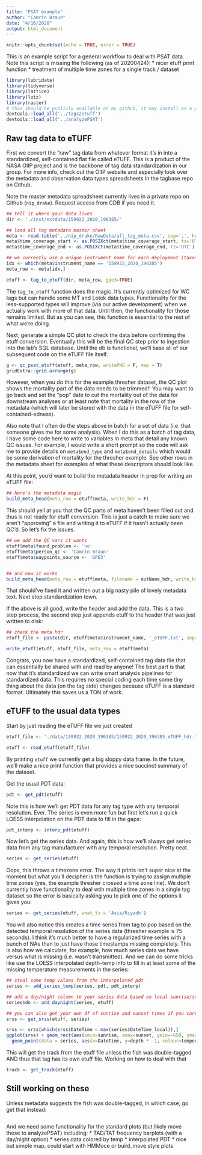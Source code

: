 ```yaml
---
title: "PSAT example"
author: "Camrin Braun"
date: "4/16/2020"
output: html_document
---
```


```r
knitr::opts_chunk$set(echo = TRUE, error = TRUE)
```

This is an example script for a general workflow to deal with PSAT data. Note this script is missing the following (as of 20200424):
  * nicer etuff print function
  * treatment of multiple time zones for a single track / dataset

```r
library(lubridate)
library(tidyverse)
library(lattice)
library(lutz)
library(raster)
# this should be publicly available on my github, it may install as a package but can definitely just load_all
devtools::load_all('../tags2etuff') 
devtools::load_all('../analyzePSAT')
```

## Raw tag data to eTUFF
First we convert the "raw" tag data from whatever format it's in into a standardized, self-contained flat file called eTUFF. This is a product of the NASA OIIP project and is the backbone of tag data standardization in our group. For more info, check out the OIIP website and especially look over the metadata and observation data types spreadsheets in the tagbase repo on Github.

Note the master metadata spreadsheet currently lives in a private repo on Github (`nip_drake`). Request access from CDB if you need it.

```r

## tell it where your data lives
dir <- './inst/extdata/159922_2020_196385/'

## load all tag metadata master sheet
meta <- read.table('../nip_drake/RawData/all_tag_meta.csv', sep=',', header=T, blank.lines.skip = F, skip=0, stringsAsFactors = F)
meta$time_coverage_start <- as.POSIXct(meta$time_coverage_start, tz='UTC')
meta$time_coverage_end <- as.POSIXct(meta$time_coverage_end, tz='UTC')

## we currently use a unique instrument name for each deployment (taxonserialnumber_deploymentyear_tagPTT)
idx <- which(meta$instrument_name == '159922_2020_196385')
meta_row <- meta[idx,]

etuff <- tag_to_etuff(dir, meta_row, gpe3=TRUE)

```

The `tag_to_etuff` function does the magic. It's currently optimized for WC tags but can handle some MT and Lotek data types. Functionality for the less-supported types will improve (via our active development) when we actually work with more of that data. Until then, the functionality for those remains limited. But as you can see, this function is essential to the rest of what we're doing.


Next, generate a simple QC plot to check the data before confirming the etuff conversion. Eventually this will be the final QC step prior to ingestion into the lab's SQL database. Until the db is functional, we'll base all of our subsequent code on the eTUFF file itself.
```r
g <- qc_psat_etuff(etuff, meta_row, writePNG = F, map = T)
gridExtra::grid.arrange(g)

```

However, when you do this for the example thresher dataset, the QC plot shows the mortality part of the data needs to be trimmed!! You may want to go back and set the "pop" date to cut the mortality out of the data for downstream analyses or at least note that mortality in the row of the metadata (which will later be stored with the data in the eTUFF file for self-contained-edness).

Also note that I often do the steps above in batch for a set of data (i.e. that someone gives me for some analysis). When I do this as a batch of tag data, I have some code here to write to variables in meta that detail any known QC issues. For example, I would write a short prompt so the code will ask me to provide details on `meta$end_type` and `meta$end_details` which would be some derivation of mortality for the thresher example. See other rows in the metadata sheet for examples of what these descriptors should look like.

At this point, you'd want to build the metadata header in prep for writing an eTUFF file:

```r

## here's the metadata magic
build_meta_head(meta_row = etuff$meta, write_hdr = F)

```

This should yell at you that the QC parts of meta haven't been filled out and thus is not ready for etuff conversion. This is just a catch to make sure we aren't "approving" a file and writing it to eTUFF if it hasn't actually been QC'd. So let's fix the issues.

```r
## we add the QC vars it wants
etuff$meta$found_problem <- 'no'
etuff$meta$person_qc <- 'Camrin Braun'
etuff$meta$waypoints_source <- 'GPE3'


## and now it works
build_meta_head(meta_row = etuff$meta, filename = outName_hdr, write_hdr = F)

```

That should've fixed it and written out a big nasty pile of lovely metadata text. Next stop standardization town.

If the above is all good, write the header and add the data. This is a two step process, the second step just appends etuff to the header that was just written to disk:

```r

## check the meta hdr
etuff_file <- paste(dir, etuff$meta$instrument_name, '_eTUFF.txt', sep='')

write_etuff(etuff, etuff_file, meta_row = etuff$meta)

```

Congrats, you now have a standardized, self-contained tag data file that can essentially be shared with and read by anyone! The best part is that now that it's standardized we can write smart analysis pipelines for standardized data. This requires no special coding each time some tiny thing about the data (on the tag side) changes because eTUFF is a standard format. Ultimately this saves us a TON of work.

## eTUFF to the usual data types

Start by just reading the eTUFF file we just created
```r
etuff_file <- './data/159922_2020_196385/159922_2020_196385_eTUFF_hdr.txt'

etuff <- read_etuff(etuff_file)

```

By printing `etuff` we currently get a big sloppy data frame. In the future, we'll make a nice print function that provides a nice succinct summary of the dataset.

Get the usual PDT data:
```r
pdt <- get_pdt(etuff)
```

Note this is how we'll get PDT data for any tag type with any temporal resolution. Ever. The series is even more fun but first let's run a quick LOESS interpolation on the PDT data to fill in the gaps:

```r
pdt_interp <- interp_pdt(etuff)
```

Now let's get the series data. And again, this is how we'll always get series data from any tag manufacturer with any temporal resolution. Pretty neat.

```r
series <- get_series(etuff)
```

Oops, this throws a timezone error. The way it prints isn't super nice at the moment but what you'll decipher is the function is trying to assign multiple time zones (yes, the example thresher crossed a time zone line). We don't currently have functionality to deal wtih multiple time zones in a single tag dataset so the error is basically asking you to pick one of the options it gives you:
```r
series <- get_series(etuff, what_tz = 'Asia/Riyadh')
```


You will also notice this creates a time series from tag to pop based on the detected temporal resolution of the series data (thresher example is 75 seconds). I think it's much better to have a regularized time series with a bunch of NAs than to just have those timestamps missing completely. This is also how we calculate, for example, how much series data we have versus what is missing (i.e. wasn't transmitted). And we can do some tricks like use the LOESS interpolated depth-temp info to fill in at least some of the missing temperature measurements in the series:

```r
## steal some temp values from the interpolated pdt
series <- add_series_temp(series, pdt, pdt_interp)

## add a day/night column to your series data based on local sunrise/sunset times
series$dn <- add_daynight(series, etuff)

## you can also get your own df of sunrise and sunset times if you care (this is happening under the hood in add_daynight above) 
srss <- get_srss(etuff, series)


```

```r

srss <- srss[which(srss$DateTime < max(series$DateTime_local)),]
ggplot(srss) + geom_rect(aes(xmin=sunrise, xmax=sunset, ymin=-650, ymax=0), alpha=0.25, colour='grey') +
  geom_point(data = series, aes(x=DateTime, y=depth * -1, colour=temperature)) + ylim(-650,0)

```


This will get the track from the etuff file unless the fish was double-tagged AND thus that tag has its own etuff file. Working on how to deal with that
```r
track <- get_track(etuff)

```



## Still working on these

Unless metadata suggests the fish was double-tagged, in which case, go get that instead:
```r

```


And we need some functionality for the standard plots (but likely move these to analyzePSAT) including:
  * TAD/TAT frequency barplots (with a day/night option)
  * series data colored by temp
  * interpolated PDT
  * nice but simple map, could start with HMMoce or build_move style plots
